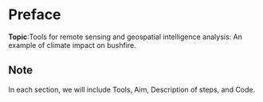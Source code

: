 # Preface {.unnumbered}

**Topic**:Tools for remote sensing and geospatial intelligence analysis: An example of climate impact on bushfire.

::: {.callout-note}
## Note
In each section, we will include Tools, Aim, Description of steps, and Code.
:::

